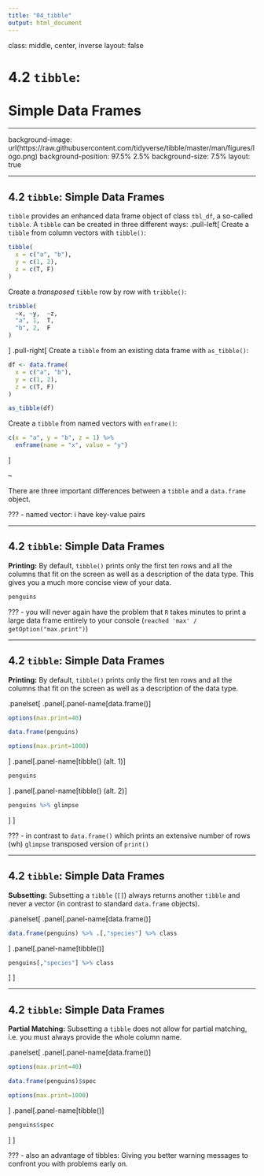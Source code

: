 ```yaml
---
title: "04_tibble"
output: html_document
---
```


class: middle, center, inverse
layout: false

# 4.2 `tibble`:<br><br>Simple Data Frames

---

background-image: url(https://raw.githubusercontent.com/tidyverse/tibble/master/man/figures/logo.png)
background-position: 97.5% 2.5%
background-size: 7.5%
layout: true

---

## 4.2 `tibble`: Simple Data Frames

`tibble` provides an enhanced data frame object of class `tbl_df`, a so-called `tibble`. A `tibble` can be created in three different ways:
.pull-left[
Create a `tibble` from column vectors with `tibble()`:
```r
tibble(
  x = c("a", "b"),
  y = c(1, 2),
  z = c(T, F)
)
```
Create a *transposed* `tibble` row by row with `tribble()`:
```r
tribble(
  ~x, ~y,  ~z,
  "a", 1,  T,
  "b", 2,  F
)
```
]
.pull-right[
Create a `tibble` from an existing data frame with `as_tibble()`:
```r
df <- data.frame(
  x = c("a", "b"),
  y = c(1, 2),
  z = c(T, F)
)

as_tibble(df)
```
Create a `tibble` from named vectors with `enframe()`:
```r
c(x = "a", y = "b", z = 1) %>%
  enframe(name = "x", value = "y")
```
]

--

There are three important differences between a `tibble` and a `data.frame` object.

???
- named vector: i have key-value pairs

---

## 4.2 `tibble`: Simple Data Frames

**Printing:** By default, `tibble()` prints only the first ten rows and all the columns that fit on the screen as well as a description of the data type. This gives you a much more concise view of your data.
```r
penguins
```

???
- you will never again have the problem that `R` takes minutes to print a large data frame entirely to your console (`reached 'max' / getOption("max.print")`)

---

## 4.2 `tibble`: Simple Data Frames

**Printing:** By default, `tibble()` prints only the first ten rows and all the columns that fit on the screen as well as a description of the data type.

.panelset[
.panel[.panel-name[data.frame()]
```r
options(max.print=40)
```

```r
data.frame(penguins)
```

```r
options(max.print=1000)
```
]
.panel[.panel-name[tibble() (alt. 1)]
```r
penguins
```
]
.panel[.panel-name[tibble() (alt. 2)]
```r
penguins %>% glimpse
```
]
]

???
- in contrast to `data.frame()` which prints an extensive number of rows (wh)
`glimpse` transposed version of `print()`
 
---

## 4.2 `tibble`: Simple Data Frames

**Subsetting:** Subsetting a `tibble` (`[]`) always returns another `tibble` and never a vector (in contrast to standard `data.frame` objects).

.panelset[
.panel[.panel-name[data.frame()]
```r
data.frame(penguins) %>% .[,"species"] %>% class
```
]
.panel[.panel-name[tibble()]
```r
penguins[,"species"] %>% class
```
]
]

---

## 4.2 `tibble`: Simple Data Frames

**Partial Matching:** Subsetting a `tibble` does not allow for partial matching, i.e. you must always provide the whole column name.

.panelset[
.panel[.panel-name[data.frame()]
```r
options(max.print=40)
```

```r
data.frame(penguins)$spec
```

```r
options(max.print=1000)
```
]
.panel[.panel-name[tibble()]
```r
penguins$spec
```
]
]

???
- also an advantage of tibbles: Giving you better warning messages to confront you with problems early on.

